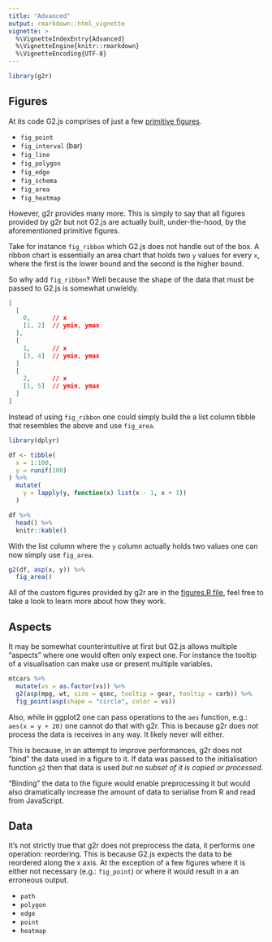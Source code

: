 ```yaml
---
title: "Advanced"
output: rmarkdown::html_vignette
vignette: >
  %\VignetteIndexEntry{Advanced}
  %\VignetteEngine{knitr::rmarkdown}
  %\VignetteEncoding{UTF-8}
---
```


```r
library(g2r)
```

## Figures

At its code G2.js comprises of just a few [primitive figures](https://g2.antv.vision/en/docs/api/advanced/register-shape).

- `fig_point`
- `fig_interval` (bar)
- `fig_line`
- `fig_polygon`
- `fig_edge`
- `fig_schema`
- `fig_area`
- `fig_heatmap`

However, g2r provides many more. This is simply to say that all figures provided by g2r but not G2.js are actually built, under-the-hood, by the aforementioned primitive figures.

Take for instance `fig_ribbon` which G2.js does not handle out of the box. A ribbon chart is essentially an area chart that holds two `y` values for every `x`, where the first is the lower bound and the second is the higher bound.

So why add `fig_ribbon`? Well because the shape of the data that must be passed to G2.js is somewhat unwieldy.

```json
[
  [
    0,      // x
    [1, 2]  // ymin, ymax
  ],
  [
    1,      // x
    [3, 4]  // ymin, ymax
  ]
  [
    2,      // x
    [1, 5]  // ymin, ymax
  ]
]
```

Instead of using `fig_ribbon` one could simply build the a list column tibble that resembles the above and use `fig_area`.

```r
library(dplyr)

df <- tibble(
  x = 1:100,
  y = runif(100)
) %>% 
  mutate(
    y = lapply(y, function(x) list(x - 1, x + 1))
  )

df %>% 
  head() %>% 
  knitr::kable()
```

With the list column where the `y` column actually holds two values one can now simply use `fig_area`.

```r
g2(df, asp(x, y)) %>% 
  fig_area()
```

All of the custom figures provided by g2r are in the [figures.R file](https://github.com/devOpifex/g2r/blob/master/R/figures.R), feel free to take a look to learn more about how they work.

## Aspects

It may be somewhat counterintuitive at first but G2.js allows multiple "aspects" where one would often only expect one. For instance the tooltip of a visualisation can make use or present multiple variables.

```r
mtcars %>% 
  mutate(vs = as.factor(vs)) %>% 
  g2(asp(mpg, wt, size = qsec, tooltip = gear, tooltip = carb)) %>% 
  fig_point(asp(shape = "circle", color = vs))
```

Also, while in ggplot2 one can pass operations to the `aes` function, e.g.: `aes(x = y + 20)` one cannot do that with g2r. This is because g2r does not process the data is receives in any way. It likely never will either. 

This is because, in an attempt to improve performances, g2r does not "bind" the data used in a figure to it. If data was passed to the initialisation function `g2` then that data is used _but no subset of it is copied or processed._

"Binding" the data to the figure would enable preprocessing it but would also dramatically increase the amount of data to serialise from R and read from JavaScript.

## Data

It's not strictly true that g2r does not preprocess the data, it performs one operation: reordering. This is because G2.js expects the data to be reordered along the x axis. At the exception of a few figures where it is either not necessary (e.g.: `fig_point`) or where it would result in a an erroneous output.

- `path` 
- `polygon` 
- `edge`
- `point`
- `heatmap`
